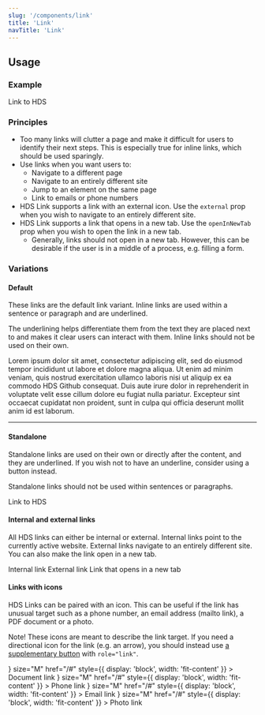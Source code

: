 ```yaml
---
slug: '/components/link'
title: 'Link'
navTitle: 'Link'
---
```




## Usage

### Example

<PlaygroundPreview>
  <Link href="https://hds.hel.fi/" size="M" style={{ display: 'block', width: 'fit-content' }}>
    Link to HDS
  </Link>
</PlaygroundPreview>

### Principles

- Too many links will clutter a page and make it difficult for users to identify their next steps. This is especially true for inline links, which should be used sparingly.
- Use links when you want users to:
  - Navigate to a different page
  - Navigate to an entirely different site
  - Jump to an element on the same page
  - Link to emails or phone numbers
- HDS Link supports a link with an external icon. Use the `external` prop when you wish to navigate to an entirely different site.
- HDS Link supports a link that opens in a new tab. Use the `openInNewTab` prop when you wish to open the link in a new tab.
  - Generally, links should not open in a new tab. However, this can be desirable if the user is in a middle of a process, e.g. filling a form.

### Variations

#### Default

These links are the default link variant. Inline links are used within a sentence or paragraph and are underlined.

The underlining helps differentiate them from the text they are placed next to and makes it clear users can interact with them. Inline links should not be used on their own.

<p style={{ fontSize: '14px' }}>
  Lorem ipsum dolor sit amet, consectetur adipiscing elit, sed do eiusmod tempor incididunt ut labore et dolore magna
  aliqua. Ut enim ad minim veniam, quis nostrud exercitation ullamco laboris nisi ut aliquip ex ea commodo
  <Link
    href="https://github.com/City-of-Helsinki/helsinki-design-system"
    external
    openInExternalDomainAriaLabel="Opens a different website"
  >
    HDS Github
  </Link>
  consequat. Duis aute irure dolor in reprehenderit in voluptate velit esse cillum dolore eu fugiat nulla pariatur.
  Excepteur sint occaecat cupidatat non proident, sunt in culpa qui officia deserunt mollit anim id est laborum.
</p>

---

#### Standalone

Standalone links are used on their own or directly after the content, and they are underlined. If you wish not to have an underline, consider using a button instead.

Standalone links should not be used within sentences or paragraphs.

<PlaygroundPreview>
  <Link href="https://hds.hel.fi/" size="M" style={{ display: 'block', width: 'fit-content' }}>
    Link to HDS
  </Link>
</PlaygroundPreview>

#### Internal and external links

All HDS links can either be internal or external. Internal links point to the currently active website. External links navigate to an entirely different site. You can also make the link open in a new tab.

<PlaygroundPreview>
<Link 
  href="https://hds.hel.fi/" 
  size="M" 
  style={{ display: 'block', width: 'fit-content' }}
>
  Internal link
</Link>


<Link
  href="https://github.com/City-of-Helsinki/helsinki-design-system"
  size="M"
  external
  openInExternalDomainAriaLabel="Opens a different website."
  style={{ display: 'block', width: 'fit-content' }}
>
  External link
</Link>

<Link 
  href="https://github.com/City-of-Helsinki/helsinki-design-system" 
  size="M" 
  external 
  openInNewTab
  openInExternalDomainAriaLabel="Opens a different website."
  openInNewTabAriaLabel="Opens in a new tab."
  style={{ display: 'block', width: 'fit-content' }}>
  Link that opens in a new tab
</Link>
</PlaygroundPreview>


#### Links with icons

HDS Links can be paired with an icon. This can be useful if the link has unusual target such as a phone number, an email address (mailto link), a PDF document or a photo.

Note! These icons are meant to describe the link target. If you need a directional icon for the link (e.g. an arrow), you should instead use [a supplementary button](/components/button#supplementary-button) with `role="link"`.

<PlaygroundPreview>
  <Link
    iconLeft={<IconDocument size="s" aria-hidden />}
    size="M"
    href="/#"
    style={{ display: 'block', width: 'fit-content' }}
  >
    Document link
  </Link>
  <Link
    iconLeft={<IconPhone size="s" aria-hidden />}
    size="M"
    href="/#"
    style={{ display: 'block', width: 'fit-content' }}
  >
    Phone link
  </Link>
  <Link
    iconLeft={<IconEnvelope size="s" aria-hidden />}
    size="M"
    href="/#"
    style={{ display: 'block', width: 'fit-content' }}
  >
    Email link
  </Link>
  <Link
    iconLeft={<IconPhoto size="s" aria-hidden />}
    size="M"
    href="/#"
    style={{ display: 'block', width: 'fit-content' }}
  >
    Photo link
  </Link>
</PlaygroundPreview>
